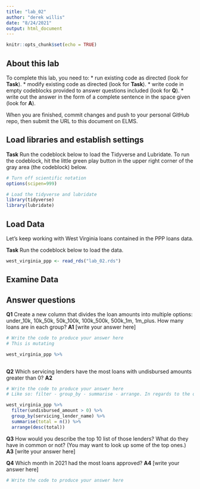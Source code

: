 ```yaml
---
title: "lab_02"
author: "derek willis"
date: "8/24/2021"
output: html_document
---
```


```r
knitr::opts_chunk$set(echo = TRUE)
```

## About this lab

To complete this lab, you need to:
* run existing code as directed (look for **Task**).
* modify existing code as directed (look for **Task**).
* write code in empty codeblocks provided to answer questions included (look for **Q**).
* write out the answer in the form of a complete sentence in the space given (look for **A**).

When you are finished, commit changes and push to your personal GitHub repo, then submit the URL to this document on ELMS.

## Load libraries and establish settings

**Task** Run the codeblock below to load the Tidyverse and Lubridate. To run the codeblock, hit the little green play button in the upper right corner of the gray area (the codeblock) below.

```r
# Turn off scientific notation
options(scipen=999)

# Load the tidyverse and lubridate
library(tidyverse)
library(lubridate)
```

## Load Data

Let's keep working with West Virginia loans contained in the PPP loans data.  

**Task** Run the codeblock below to load the data.

```r
west_virginia_ppp <- read_rds("lab_02.rds")
```

## Examine Data

## Answer questions

**Q1** Create a new column that divides the loan amounts into multiple options: under_10k, 10k_50k, 50k_100k, 100k_500k, 500k_1m, 1m_plus. How many loans are in each group?
**A1** [write your answer here]

```r
# Write the code to produce your answer here
# This is mutating

west_virginia_ppp %>% 
  

```

**Q2** Which servicing lenders have the most loans with undisbursed amounts greater than 0?
**A2** 

```r
# Write the code to produce your answer here
# Like so: filter - group_by - summarise - arrange. In regards to the question: filter - "undisbursed amounts greater than 0." Meaning filter(undisbursed_amount > 0). Group_by (what I wanna see) - "which servicing lenders" Meaning: group_by(servicing_lender_name). Summarise (does counting, total of things, also creates a new column) - counts the number of rows " Meaning: summarise (total = n()) Arrange - "the most loans," meaning - arrange(desc(amount)). 

west_virginia_ppp %>% 
  filter(undisbursed_amount > 0) %>% 
  group_by(servicing_lender_name) %>% 
  summarise(total = n()) %>% 
  arrange(desc(total)) 
```

**Q3** How would you describe the top 10 list of those lenders? What do they have in common or not? (You may want to look up some of the top ones.)
**A3** [write your answer here]

**Q4** Which month in 2021 had the most loans approved?
**A4** [write your answer here]

```r
# Write the code to produce your answer here

```
